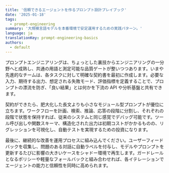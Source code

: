 ```yaml
---
title: '信頼できるエージェントを作るプロンプト設計プレイブック'
date: '2025-01-18'
tags:
  - prompt-engineering
summary: '大規模言語モデルを本番環境で安定運用するための実践パターン。'
language: ja
translationKey: prompt-engineering-basics
authors:
  - default
---
```


プロンプトエンジニアリングは、ちょっとした裏技からエンジニアリングの一分野へと成熟し、共通の用語と測定可能な品質ゲートが整いつつあります。いまや先進的なチームは、各タスクに対して明確な契約書を最初に作成します。必要な入力、期待する出力、想定される失敗モード、評価指標を定義することで、プロンプトの漂流を防ぎ、「良い結果」とは何かを下流の API や分析基盤と共有できます。

契約ができたら、肥大化した長文よりも小さなモジュール型プロンプトが優位に立ちます。ワークフローを計画、検索、推論、応答の段階に分割し、それぞれの段階で状態を保持すれば、従来のシステムと同じ感覚でデバッグ可能です。ツール呼び出しや関数スキーマ、構造化された出力は初期コストがかかるものの、リグレッションを可視化し、自動テストを実現するための投資になります。

最後に、継続的な改善を運用プロセスに組み込んでください。ユーザーフィードバックを収集し、問題のある対話に自動ラベルを付与し、モデルやプロンプトを更新するたびに影響の大きいケースをシャドー環境で再生します。ガードレールとなるポリシーや軽量なフォールバックと組み合わせれば、各イテレーションでエージェントの能力と信頼性を同時に高められます。
